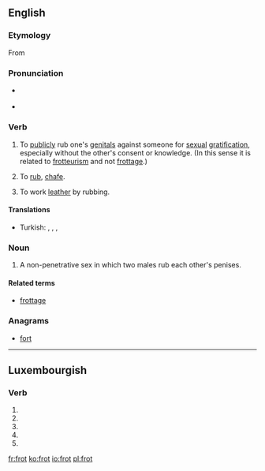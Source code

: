 ==English==

===Etymology===
From {{etyl|fro}} {{term|froter||rub, polish}}

===Pronunciation===
* {{a|RP}} {{IPA|/frɒt/}}
* {{rhymes|ɒt}}

===Verb===
{{en-verb|frot|t|ing}}

# {{slang}} To [[publicly]] rub one's [[genital]]s against someone for [[sexual]] [[gratification]], especially without the other's consent or knowledge. (In this sense it is related to [[frotteurism]] and not [[frottage]].)
# {{archaic}} To [[rub]], [[chafe]].
# {{context|tanning}} To work [[leather]] by rubbing.

====Translations====
{{trans-top|to rub someone for sexual gratification}}
{{trans-mid}}
* Turkish: {{t+|tr|kerkinmek}}, {{t|tr|sürttürmek}}, {{t|tr|dayamak}}, {{t|tr|fortlamak}}
{{trans-bottom}}

===Noun===
{{wikipedia}}
{{en-noun}}

# A non-penetrative sex in which two males rub each other's penises.

====Related terms====
* [[frottage]]

===Anagrams===
* [[fort#English|fort]]

----

==Luxembourgish==

===Verb===
{{head|lb|verb form}}

# {{conjugation of|froen||2|p|pres|ind|lang=lb}}
# {{conjugation of|froen||1|s|pret|ind|lang=lb}}
# {{conjugation of|froen||3|s|pret|ind|lang=lb}}
# {{conjugation of|froen||2|p|pret|ind|lang=lb}}
# {{conjugation of|froen||2|p|imp|lang=lb}}

[[fr:frot]]
[[ko:frot]]
[[io:frot]]
[[pl:frot]]